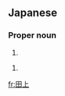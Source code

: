 ==Japanese==
{{ja-kanjitab|た|かみ|k2=がみ|r=y|yomi=k}}
{{ja-kanjitab|た|うえ|yomi=k}}

===Proper noun===
{{ja-pos|たがみ|proper}}

# {{surname|lang=ja|sort=たがみ}}

{{ja-pos|たうえ|proper}}

# {{surname|lang=ja|sort=たうえ}}

[[fr:田上]]